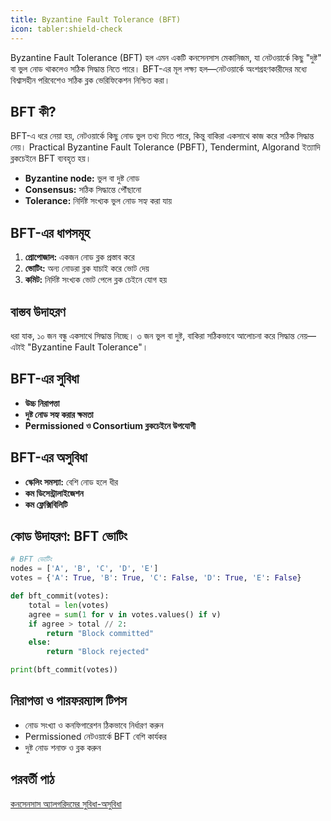 ```yaml
---
title: Byzantine Fault Tolerance (BFT)
icon: tabler:shield-check
---
```


Byzantine Fault Tolerance (BFT) হল এমন একটি কনসেনসাস মেকানিজম, যা নেটওয়ার্কে কিছু "দুষ্ট" বা ভুল নোড থাকলেও সঠিক সিদ্ধান্ত নিতে পারে। BFT-এর মূল লক্ষ্য হল—নেটওয়ার্কে অংশগ্রহণকারীদের মধ্যে বিশ্বাসহীন পরিবেশেও সঠিক ব্লক ভেরিফিকেশন নিশ্চিত করা।

## BFT কী?

BFT-এ ধরে নেয়া হয়, নেটওয়ার্কে কিছু নোড ভুল তথ্য দিতে পারে, কিন্তু বাকিরা একসাথে কাজ করে সঠিক সিদ্ধান্ত নেয়। Practical Byzantine Fault Tolerance (PBFT), Tendermint, Algorand ইত্যাদি ব্লকচেইনে BFT ব্যবহৃত হয়।

- **Byzantine node:** ভুল বা দুষ্ট নোড
- **Consensus:** সঠিক সিদ্ধান্তে পৌঁছানো
- **Tolerance:** নির্দিষ্ট সংখ্যক ভুল নোড সহ্য করা যায়

## BFT-এর ধাপসমূহ

1. **প্রোপোজাল:** একজন নোড ব্লক প্রস্তাব করে
2. **ভোটিং:** অন্য নোডরা ব্লক যাচাই করে ভোট দেয়
3. **কমিট:** নির্দিষ্ট সংখ্যক ভোট পেলে ব্লক চেইনে যোগ হয়

## বাস্তব উদাহরণ

ধরা যাক, ১০ জন বন্ধু একসাথে সিদ্ধান্ত নিচ্ছে। ৩ জন ভুল বা দুষ্ট, বাকিরা সঠিকভাবে আলোচনা করে সিদ্ধান্ত নেয়—এটাই "Byzantine Fault Tolerance"।

## BFT-এর সুবিধা

- **উচ্চ নিরাপত্তা**
- **দুষ্ট নোড সহ্য করার ক্ষমতা**
- **Permissioned ও Consortium ব্লকচেইনে উপযোগী**

## BFT-এর অসুবিধা

- **স্কেলিং সমস্যা:** বেশি নোড হলে ধীর
- **কম ডিসেন্ট্রালাইজেশন**
- **কম ফ্লেক্সিবিলিটি**

## কোড উদাহরণ: BFT ভোটিং

```python
# BFT ভোটিং
nodes = ['A', 'B', 'C', 'D', 'E']
votes = {'A': True, 'B': True, 'C': False, 'D': True, 'E': False}

def bft_commit(votes):
    total = len(votes)
    agree = sum(1 for v in votes.values() if v)
    if agree > total // 2:
        return "Block committed"
    else:
        return "Block rejected"

print(bft_commit(votes))
```

## নিরাপত্তা ও পারফরম্যান্স টিপস

- নোড সংখ্যা ও কনফিগারেশন ঠিকভাবে নির্ধারণ করুন
- Permissioned নেটওয়ার্কে BFT বেশি কার্যকর
- দুষ্ট নোড শনাক্ত ও ব্লক করুন

## পরবর্তী পাঠ

[কনসেনসাস অ্যালগরিদমের সুবিধা-অসুবিধা](/blockchain/consensus-tradeoffs)
